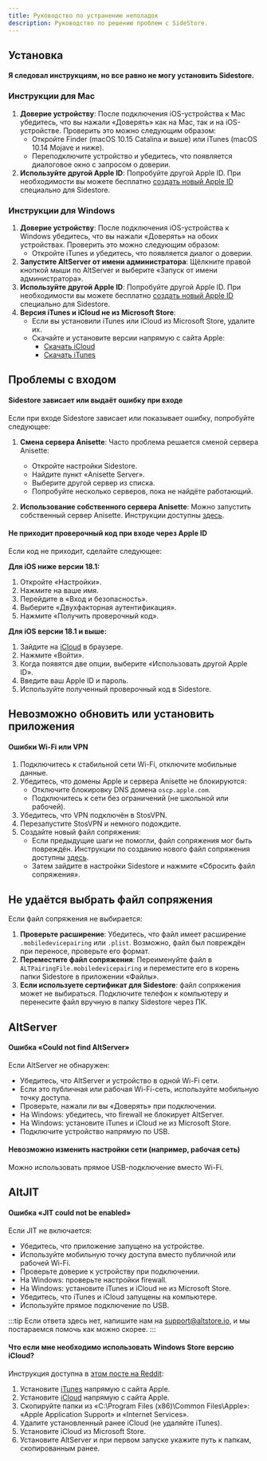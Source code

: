 ```yaml
---
title: Руководство по устранению неполадок
description: Руководство по решению проблем с SideStore.
---
```


## Установка

#### Я следовал инструкциям, но все равно не могу установить Sidestore.

### Инструкции для Mac
1. **Доверие устройству**: После подключения iOS-устройства к Mac убедитесь, что вы нажали «Доверять» как на Mac, так и на iOS-устройстве. Проверить это можно следующим образом:
   - Откройте Finder (macOS 10.15 Catalina и выше) или iTunes (macOS 10.14 Mojave и ниже).
   - Переподключите устройство и убедитесь, что появляется диалоговое окно с запросом о доверии.
2. **Используйте другой Apple ID**: Попробуйте другой Apple ID. При необходимости вы можете бесплатно [создать новый Apple ID](https://appleid.apple.com/account#!\&page=create) специально для Sidestore.

### Инструкции для Windows
1. **Доверие устройству**: После подключения iOS-устройства к Windows убедитесь, что вы нажали «Доверять» на обоих устройствах. Проверить это можно следующим образом:
   - Откройте iTunes и убедитесь, что появляется диалог о доверии.
2. **Запустите AltServer от имени администратора**: Щёлкните правой кнопкой мыши по AltServer и выберите «Запуск от имени администратора».
3. **Используйте другой Apple ID**: Попробуйте другой Apple ID. При необходимости вы можете бесплатно [создать новый Apple ID](https://appleid.apple.com/account#!\&page=create) специально для Sidestore.
4. **Версия iTunes и iCloud не из Microsoft Store**:
   - Если вы установили iTunes или iCloud из Microsoft Store, удалите их.
   - Скачайте и установите версии напрямую с сайта Apple:
     - [Скачать iCloud](https://updates.cdn-apple.com/2020/windows/001-39935-20200911-1A70AA56-F448-11EA-8CC0-99D41950005E/iCloudSetup.exe)
     - [Скачать iTunes](https://www.apple.com/itunes/download/win64/)


## Проблемы с входом

#### Sidestore зависает или выдаёт ошибку при входе

Если при входе Sidestore зависает или показывает ошибку, попробуйте следующее:

1. **Смена сервера Anisette**:
   Часто проблема решается сменой сервера Anisette:
   - Откройте настройки Sidestore.
   - Найдите пункт «Anisette Server».
   - Выберите другой сервер из списка.
   - Попробуйте несколько серверов, пока не найдёте работающий.

2. **Использование собственного сервера Anisette**:
   Можно запустить собственный сервер Anisette. Инструкции доступны [здесь](https://docs.sidestore.io/docs/advanced/anisette).

#### Не приходит проверочный код при входе через Apple ID

Если код не приходит, сделайте следующее:

**Для iOS ниже версии 18.1:**
1. Откройте «Настройки».
2. Нажмите на ваше имя.
3. Перейдите в «Вход и безопасность».
4. Выберите «Двухфакторная аутентификация».
5. Нажмите «Получить проверочный код».

**Для iOS версии 18.1 и выше:**
1. Зайдите на [iCloud](https://www.icloud.com) в браузере.
2. Нажмите «Войти».
3. Когда появятся две опции, выберите «Использовать другой Apple ID».
4. Введите ваш Apple ID и пароль.
5. Используйте полученный проверочный код в Sidestore.


## Невозможно обновить или установить приложения

#### Ошибки Wi-Fi или VPN

1. Подключитесь к стабильной сети Wi-Fi, отключите мобильные данные.
2. Убедитесь, что домены Apple и сервера Anisette не блокируются:
   - Отключите блокировку DNS домена `oscp.apple.com`.
   - Подключитесь к сети без ограничений (не школьной или рабочей).
3. Убедитесь, что VPN подключён в StosVPN.
4. Перезапустите StosVPN и немного подождите.
5. Создайте новый файл сопряжения:
   - Если предыдущие шаги не помогли, файл сопряжения мог быть повреждён. Инструкции по созданию нового файл сопряжения доступны [здесь](/docs/installation/pairing-file).
   - Затем зайдите в настройки Sidestore и нажмите «Сбросить файл сопряжения».


## Не удаётся выбрать файл сопряжения

Если файл сопряжения не выбирается:

1. **Проверьте расширение**: Убедитесь, что файл имеет расширение `.mobiledevicepairing` или `.plist`. Возможно, файл был повреждён при переносе, проверьте его формат.
2. **Переместите файл сопряжения**: Переименуйте файл в `ALTPairingFile.mobiledevicepairing` и переместите его в корень папки Sidestore в приложении «Файлы».
3. **Если используете сертификат для Sidestore**: файл сопряжения может не выбираться. Подключите телефон к компьютеру и перенесите файл вручную в папку Sidestore через ПК.


## AltServer

#### Ошибка «Could not find AltServer»

Если AltServer не обнаружен:

- Убедитесь, что AltServer и устройство в одной Wi-Fi сети.
- Если это публичная или рабочая Wi-Fi-сеть, используйте мобильную точку доступа.
- Проверьте, нажали ли вы «Доверять» при подключении.
- На Windows: убедитесь, что firewall не блокирует AltServer.
- На Windows: установите iTunes и iCloud не из Microsoft Store.
- Подключите устройство напрямую по USB.

#### Невозможно изменить настройки сети (например, рабочая сеть)

Можно использовать прямое USB-подключение вместо Wi-Fi.

## AltJIT

#### Ошибка «JIT could not be enabled»

Если JIT не включается:

- Убедитесь, что приложение запущено на устройстве.
- Используйте мобильную точку доступа вместо публичной или рабочей Wi-Fi.
- Проверьте доверие к устройству при подключении.
- На Windows: проверьте настройки firewall.
- На Windows: установите iTunes и iCloud не из Microsoft Store.
- Убедитесь, что iTunes и iCloud запущены на компьютере.
- Используйте прямое подключение по USB.

:::tip
Если ответа здесь нет, напишите нам на [support@altstore.io](mailto:support@altstore.io), и мы постараемся помочь как можно скорее.
:::

#### Что если мне необходимо использовать Windows Store версию iCloud?

Инструкция доступна в [этом посте на Reddit](https://www.reddit.com/r/jailbreak/comments/rp5buz/tutorial_how_to_use_altserver_if_you_have_to_use/?utm_source=share&utm_medium=ios_app&utm_name=iossmf):

1. Установите [iTunes](https://www.apple.com/itunes/) напрямую с сайта Apple.
2. Установите [iCloud](https://support.apple.com/en-us/HT204283) напрямую с сайта Apple.
3. Скопируйте папки из «C:\Program Files (x86)\Common Files\Apple»: «Apple Application Support» и «Internet Services».
4. Удалите установленный ранее iCloud (не удаляйте iTunes).
5. Установите iCloud из Microsoft Store.
6. Установите AltServer и при первом запуске укажите путь к папкам, скопированным ранее.
